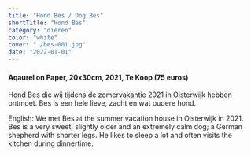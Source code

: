 ```yaml
---
title: "Hond Bes / Dog Bes"
shortTitle: "Hond Bes"
category: "dieren"
color: "white"
cover: "./bes-001.jpg"
date: "2022-01-01"
---
```

    
#### Aqaurel on Paper, 20x30cm, 2021, Te Koop (75 euros)
Hond Bes die wij tijdens de zomervakantie 2021 in Oisterwijk hebben ontmoet. Bes is een hele lieve, zacht en wat oudere hond.

English: We met Bes at the summer vacation house in Oisterwijk in 2021. Bes is a very sweet, slightly older and an extremely calm dog; a German shepherd with shorter legs. He likes to sleep a lot and often visits the kitchen during dinnertime.
